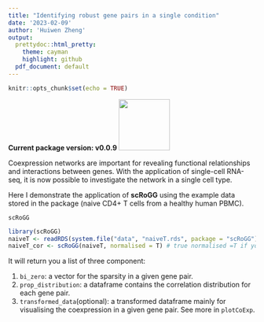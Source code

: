 ```yaml
---
title: "Identifying robust gene pairs in a single condition"
date: '2023-02-09'
author: 'Huiwen Zheng'
output:
  prettydoc::html_pretty:
    theme: cayman
    highlight: github
  pdf_document: default  
---
```


```r
knitr::opts_chunk$set(echo = TRUE)
```

**Current package version: v0.0.9** ![](images/Logo.png){width="104"}

Coexpression networks are important for revealing functional relationships and interactions between genes. With the application of single-cell RNA-seq, it is now possible to investigate the network in a single cell type.

Here I demonstrate the application of **scRoGG** using the example data stored in the package (naive CD4+ T cells from a healthy human PBMC).

`scRoGG`

```r
library(scRoGG)
naiveT <- readRDS(system.file("data", "naiveT.rds", package = "scRoGG")) # 711 cells with 13714 genes
naiveT_cor <- scRoGG(naiveT, normalised = T) # true normalised =T if your input data is unnormalised.
```

It will return you a list of three component:

1.  `bi_zero`: a vector for the sparsity in a given gene pair.
2.  `prop_distribution`: a dataframe contains the correlation distribution for each gene pair.
3.  `transformed_data`(optional): a transformed dataframe mainly for visualising the coexpression in a given gene pair. See more in `plotCoExp`.



